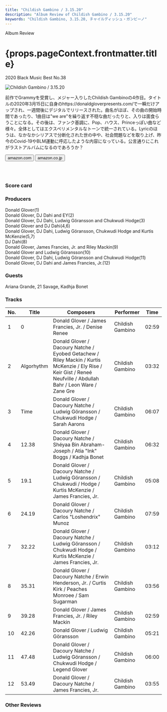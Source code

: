 ```yaml
---
title: "Childish Gambino / 3.15.20"
description: "Album Review of Childish Gambino / 3.15.20"
keywords: "Childish Gambino, 3.15.20, チャイルディッシュ・ガンビーノ"
---
```






<p className="largeP">Album Review</p>
<h1 className="h1--no--margin">{props.pageContext.frontmatter.title}</h1>
<p className="largeP">
  <Link to="/best50/2020/">2020 Black Music Best No.38</Link>
</p>

<Row  className="image-card-group">
	<Column colMd={3} colLg={4} noGutterMdLeft="">
       <ImageCard>

![Childish Gambino / 3.15.20](../../images/cd/childishgambino2L.jpg)

</ImageCard>
	</Column>
	<Column colMd={4} colLg={8} noGutterMdLeft="">
	<p>
	前作でGrammyを受賞し、メジャー入りしたChildish Gambinoの4作目。タイトルの2020年3月15日に自身のhttps://donaldgloverpresents.com/で一瞬だけアップされ、一週間後にデジタルでリリースされた。曲名がほぼ、その曲の開始時間であったり、1曲目は"we are"を繰り返す不穏な曲だったりと、入りは面食らうことになる。その後は、ファンク基調に、Pop、ハウス、Princeっぽい曲など様々。全体としてはエクスペリメンタルなトーンで統一されている。Lyricのほうは、なかなかシリアスで分断化された世の中や、社会問題などを取り上げ、昨今のCovid-19やBLM運動に呼応したような内容になっている。公言通りにこれがラストアルバムになるのであろうか？
	</p>
	<div>
	  <Button className="button-right-mergin"  href="https://amzn.to/3cF27CE" renderIcon={ArrowUpRight} size='sm' kind='primary'>
      amazon.com
    </Button>
    <Button className="button-right-mergin"  href="https://amzn.to/30gaEtf" renderIcon={ArrowUpRight} size='sm' kind='secondary'>
      amazon.co.jp
    </Button>
	</div>
	<a style="display:inline-block;overflow:hidden;background:url(https://linkmaker.itunes.apple.com/ja-jp/lockup.svg?releaseDate=2020-03-22&kind=album&bubble=apple_music&style=mono-black) no-repeat;width:180px;height:45px;" href="https://geo.music.apple.com/jp/album/3-15-20/1503868246?mt=1&app=music&ls=1&at=11lcug"></a>
	</Column>
</Row>
<Row >
	<Column colMd={4} colLg={4} noGutterMdLeft="">
<div>
  <h3>Score card</h3>
	<SliderJS1 value="5" />
  <SliderJS2 value="4" />
	<SliderJS3 value="1" />
  <SliderJS4 value="9" />
</div>
</Column>
<Column colMd={8} colLg={8} noGutterMdLeft="">
<div>
<h3>Producers</h3>
<p>
	Donald Glover(1)
	<br/>Donald Glover, DJ Dahi and EY(2)
	<br/>Donald Glover, DJ Dahi, Ludwig Göransson and Chukwudi Hodge(3)
	<br/>Donald Glover and DJ Dahi(4,6)
	<br/>Donald Glover, DJ Dahi, Ludwig Göransson, Chukwudi Hodge and Kurtis McKenzie(5,7)
	<br/>DJ Dahi(8)
	<br/>Donald Glover, James Francies, Jr. and Riley Mackin(9)
	<br/>Donald Glover and Ludwig Göransson(10)
	<br/>Donald Glover, DJ Dahi, Ludwig Göransson and Chukwudi Hodge(11)
	<br/>Donald Glover, DJ Dahi and James Francies, Jr.(12)
</p>
<h3>Guests</h3>
<p>
	Ariana Grande, 21 Savage, Kadhja Bonet
</p>
</div>
</Column>
</Row>

<h3>Tracks</h3>

| No. | Title      | Composers                                                                                                                                                         | Performer        | Time  |
| --- | ---------- | ----------------------------------------------------------------------------------------------------------------------------------------------------------------- | ---------------- | ----- |
| 1   | 0          | Donald Glover / James Francies, Jr. / Denise Renee                                                                                                                | Childish Gambino | 02:59 |
| 2   | Algorhythm | Donald Glover / Dacoury Natche / Eyobed Getachew / Riley Mackin / Kurtis McKenzie / Ely Rise / Keir Gist / Reneé Neufville / Abdullah Bahr / Leon Ware / Zane Gre | Childish Gambino | 03:32 |
| 3   | Time       | Donald Glover / Dacoury Natche / Ludwig Göransson / Chukwudi Hodge / Sarah Aarons                                                                                 | Childish Gambino | 06:07 |
| 4   | 12.38      | Donald Glover / Dacoury Natche / Shéyaa Bin Abraham-Joseph / Atia "Ink" Boggs / Kadhja Bonet                                                                      | Childish Gambino | 06:32 |
| 5   | 19.1       | Donald Glover / Dacoury Natche / Ludwig Göransson / Chukwudi / Hodge / Kurtis McKenzie / James Francies, Jr.                                                      | Childish Gambino | 05:08 |
| 6   | 24.19      | Donald Glover / Dacoury Natche / Carlos "Loshendrix" Munoz                                                                                                        | Childish Gambino | 07:59 |
| 7   | 32.22      | Donald Glover / Dacoury Natche / Ludwig Göransson / Chukwudi Hodge / Kurtis McKenzie / James Francies, Jr.                                                        | Childish Gambino | 03:12 |
| 8   | 35.31      | Donald Glover / Dacoury Natche / Erwin Henderson, Jr. / Curtis Kirk / Peaches Monroee / Sam Sugarman                                                              | Childish Gambino | 03:56 |
| 9   | 39.28      | Donald Glover / James Francies, Jr. / Riley Mackin                                                                                                                | Childish Gambino | 02:59 |
| 10  | 42.26      | Donald Glover / Ludwig Göransson                                                                                                                                  | Childish Gambino | 05:21 |
| 11  | 47.48      | Donald Glover / Dacoury Natche / Ludwig Göransson / Chukwudi Hodge / Legend Glover                                                                                | Childish Gambino | 06:00 |
| 12  | 53.49      | Donald Glover / Dacoury Natche / James Francies, Jr.                                                                                                              | Childish Gambino | 03:55 |

<h3>Other Reviews</h3>

<Row>
  <Column colMd={3} colLg={3} noGutterMdLeft>
    <Review1 />
  </Column>
</Row>
